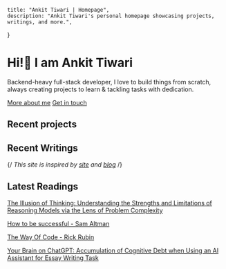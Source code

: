 
    title: "Ankit Tiwari | Homepage",
    description: "Ankit Tiwari's personal homepage showcasing projects, writings, and more.",
}

# Hi!👋 I am Ankit Tiwari
Backend-heavy full-stack developer, I love to build things from scratch, always creating projects to learn & tackling tasks with dedication.

[More about me](/about) <Spacer size="small" /> [Get in touch](/contact)

## Recent projects
<RecentProjects />

## Recent Writings
<RecentWritings />

{/*<Caption> This site is inspired by [site](https://github.com/leerob/site) and [blog](https://github.com/rauchg/blog) </Caption>*/}

## Latest Readings

[The Illusion of Thinking: Understanding the Strengths and Limitations of Reasoning Models via the Lens of Problem Complexity](https://machinelearning.apple.com/research/illusion-of-thinking)

[How to be successful - Sam Altman](https://blog.samaltman.com/how-to-be-successful)

[The Way Of Code - Rick Rubin](https://www.thewayofcode.com/)

[Your Brain on ChatGPT: Accumulation of Cognitive Debt when Using an AI Assistant for Essay Writing Task](https://arxiv.org/abs/2401.00566)

<ReadingButton />